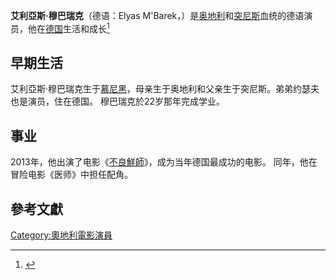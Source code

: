 {{infobox person/Wikidata | fetchwikidata=ALL}}
'''艾利亞斯·穆巴瑞克'''（德语：Elyas M'Barek，{{bd|1982年|5月29日|}}）是[[奥地利|奥地利]]和[[突尼斯|突尼斯]]血统的德语演员，他在[[德国|德国]]生活和成长<ref>{{cite web |title=Star Datenbank - Elyas M’Barek |url=https://www.prosieben.de/stars/star-datenbank/elyas-m-barek |website=www.prosieben.de |accessdate=2020-09-27 |language=de |date=2013-09-11 |archive-date=2021-04-10 |archive-url=https://web.archive.org/web/20210410165029/https://www.prosieben.de/stars/star-datenbank/elyas-m-barek |dead-url=no }}</ref>

==早期生活==
艾利亞斯·穆巴瑞克生于[[慕尼黑|慕尼黑]]，母亲生于奥地利和父亲生于突尼斯。弟弟约瑟夫也是演员，住在德国。 穆巴瑞克於22岁那年完成学业。

==事业==
2013年，他出演了电影《[[不良鮮師|不良鮮師]]》，成为当年德国最成功的电影。 同年，他在冒险电影《医师》中担任配角。

== 參考文獻 ==
{{reflist|30em}}

[[Category:奧地利電影演員|Category:奧地利電影演員]]